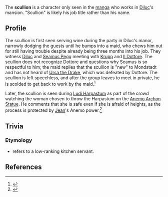 {{Character Infobox
|image            = NPC Scullion.png
|type             = Manga-Only
|affiliation      = Ragnvindr Family
}}
The '''scullion''' is a character only seen in the [[manga]] who works in [[Diluc]]'s mansion. "Scullion" is likely his job title rather than his name.

==Profile==
The scullion is first seen serving wine during the party in Diluc's manor, narrowly dodging the guests until he bumps into a maid, who chews him out for still having trouble despite already being three months into his job. They witness [[Diluc]] and [[Seamus Pegg]] meeting with [[Krupp]] and [[Il Dottore]]. The scullion does not recognize Dottore and questions why Seamus is so respectful to him; the maid replies that the scullion is "new" to Mondstadt and has not heard of [[Ursa the Drake]], which was defeated by Dottore. The scullion is left speechless, and after the group leaves to meet in private, he is scolded to get back to work by the maid.<ref>{{Ref/Manga|1}}</ref>

Later, the scullion is seen during [[Ludi Harpastum]] as part of the crowd watching the woman chosen to throw the Harpastum on the [[Anemo Archon Statue]]. He comments that she is safe even if she is afraid of heights, as the process is protected by [[Jean]]'s Anemo power.<ref>{{Ref/Manga|11|1}}</ref>
<!--
==Gallery==
<gallery>
Scullion3.png|Chapter 1: Bad Wine | Page 8
Scullion5.png|Chapter 1: Bad Wine | Page 14
</gallery>
-->

==Trivia==
===Etymology===
* {{wt|Scullion}} refers to a low-ranking kitchen servant.

==References==
{{Reflist}}